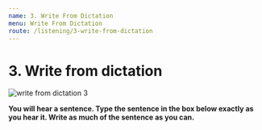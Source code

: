 ```yaml
---
name: 3. Write From Dictation
menu: Write From Dictation
route: /listening/3-write-from-dictation
---
```


# 3. Write from dictation

<Image src="/public/write-from-dictation-3.jpg" alt="write from dictation 3"/>

**You will hear a sentence. Type the sentence in the box below exactly as you hear it. Write as much of the sentence as you can.**

<WriteFromDictationList 
    start={41} total={20} 
    data={WriteFromDictationDataFrom0To100}/>
